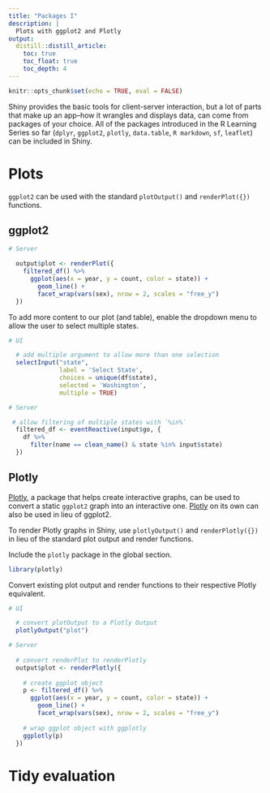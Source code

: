 ```yaml
---
title: "Packages I"
description: |
  Plots with ggplot2 and Plotly
output: 
  distill::distill_article:
    toc: true
    toc_float: true
    toc_depth: 4
---
```


```r
knitr::opts_chunk$set(echo = TRUE, eval = FALSE)
```

Shiny provides the basic tools for client-server interaction, but a lot of parts that make up an app--how it wrangles and displays data, can come from packages of your choice. All of the packages introduced in the R Learning Series so far (`dplyr`, `ggplot2`, `plotly`, `data.table`, `R markdown`, `sf`, `leaflet`) can be included in Shiny.

# Plots

`ggplot2` can be used with the standard `plotOutput()` and `renderPlot({})` functions. 

## ggplot2

```r
# Server

  output$plot <- renderPlot({
    filtered_df() %>% 
      ggplot(aes(x = year, y = count, color = state)) +
        geom_line() +
        facet_wrap(vars(sex), nrow = 2, scales = "free_y")
  })

```

To add more content to our plot (and table), enable the dropdown menu to allow the user to select multiple states.

```r
# UI 

  # add multiple argument to allow more than one selection
  selectInput("state",
              label = 'Select State',
              choices = unique(df$state),
              selected = 'Washington',
              multiple = TRUE)
```

```r
# Server

 # allow filtering of multiple states with `%in%`
  filtered_df <- eventReactive(input$go, {
    df %>% 
      filter(name == clean_name() & state %in% input$state)
  })
```

## Plotly

[Plotly](https://plotly.com/ggplot2/), a package that helps create interactive graphs, can be used to convert a static `ggplot2` graph into an interactive one. [Plotly](https://plotly.com/r/) on its own can also be used in lieu of ggplot2. 

To render Plotly graphs in Shiny, use `plotlyOutput()` and `renderPlotly({})` in lieu of the standard plot output and render functions. 

Include the `plotly` package in the global section.

```r
library(plotly)
```

Convert existing plot output and render functions to their respective Plotly equivalent.

```r
# UI

  # convert plotOutput to a Plotly Output
  plotlyOutput("plot")

```

```r
# Server
  
  # convert renderPlot to renderPlotly
  output$plot <- renderPlotly({
    
    # create ggplot object
    p <- filtered_df() %>% 
      ggplot(aes(x = year, y = count, color = state)) +
        geom_line() +
        facet_wrap(vars(sex), nrow = 2, scales = "free_y")
    
    # wrap ggplot object with ggplotly
    ggplotly(p)
  })

```

# Tidy evaluation




